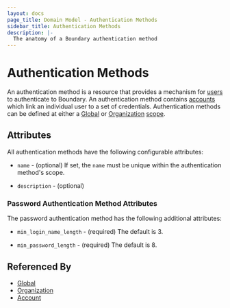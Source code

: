 ```yaml
---
layout: docs
page_title: Domain Model - Authentication Methods
sidebar_title: Authentication Methods
description: |-
  The anatomy of a Boundary authentication method
---
```


# Authentication Methods

An authentication method is a resource
that provides a mechanism
for [users][] to authenticate to Boundary.
An authentication method contains [accounts][]
which link an individual user to a set of credentials.
Authentication methods can be defined at either a [Global][] or [Organization][] [scope][].

## Attributes

All authentication methods have the following configurable attributes:

- `name` - (optional)
  If set, the `name` must be unique within the authentication method's scope.

- `description` - (optional)

### Password Authentication Method Attributes

The password authentication method has the following additional attributes:

- `min_login_name_length` - (required) The default is 3.

- `min_password_length` - (required) The default is 8.

## Referenced By

- [Global][]
- [Organization][]
- [Account][]

[account]: /docs/concepts/domain-model/accounts
[accounts]: /docs/concepts/domain-model/accounts
[global]: /docs/concepts/domain-model/scopes#global
[organization]: /docs/concepts/domain-model/scopes#organizations
[scope]: /docs/concepts/domain-model/scopes
[users]: /docs/concepts/domain-model/users
